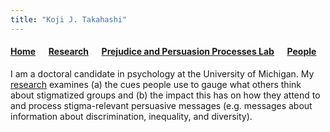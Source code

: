 ```yaml
---
title: "Koji J. Takahashi"
---
```

#### [Home](index.html) &emsp; [Research](research.html) &emsp; [Prejudice and Persuasion Processes Lab](ppplab.html) &emsp; [People](people.html) 

I am a doctoral candidate in psychology at the University of Michigan. My [research](research.html) examines (a) the cues people use to gauge what others think about stigmatized groups and (b) the impact this has on how they attend to and process stigma-relevant persuasive messages (e.g. messages about information about discrimination, inequality, and diversity). 
